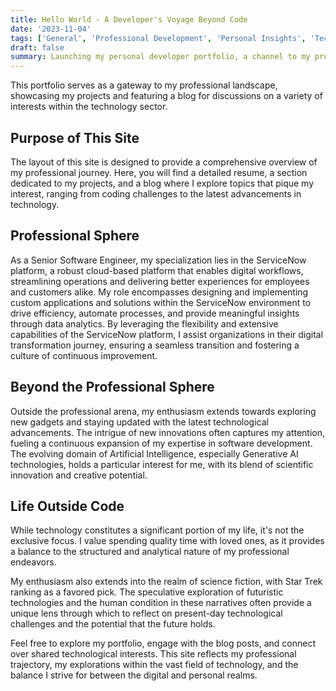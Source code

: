```yaml
---
title: Hello World - A Developer's Voyage Beyond Code
date: '2023-11-04'
tags: ['General', 'Professional Development', 'Personal Insights', 'Technology', 'Science Fiction']
draft: false
summary: Launching my personal developer portfolio, a channel to my professional endeavors, projects, and reflective blog posts on various interests.
---
```


This portfolio serves as a gateway to my professional landscape, showcasing my projects and featuring a blog for discussions on a variety of interests within the technology sector.

## Purpose of This Site

The layout of this site is designed to provide a comprehensive overview of my professional journey. Here, you will find a detailed resume, a section dedicated to my projects, and a blog where I explore topics that pique my interest, ranging from coding challenges to the latest advancements in technology.

## Professional Sphere

As a Senior Software Engineer, my specialization lies in the ServiceNow platform, a robust cloud-based platform that enables digital workflows, streamlining operations and delivering better experiences for employees and customers alike. My role encompasses designing and implementing custom applications and solutions within the ServiceNow environment to drive efficiency, automate processes, and provide meaningful insights through data analytics. By leveraging the flexibility and extensive capabilities of the ServiceNow platform, I assist organizations in their digital transformation journey, ensuring a seamless transition and fostering a culture of continuous improvement.

## Beyond the Professional Sphere

Outside the professional arena, my enthusiasm extends towards exploring new gadgets and staying updated with the latest technological advancements. The intrigue of new innovations often captures my attention, fueling a continuous expansion of my expertise in software development. The evolving domain of Artificial Intelligence, especially Generative AI technologies, holds a particular interest for me, with its blend of scientific innovation and creative potential.

## Life Outside Code

While technology constitutes a significant portion of my life, it's not the exclusive focus. I value spending quality time with loved ones, as it provides a balance to the structured and analytical nature of my professional endeavors.

My enthusiasm also extends into the realm of science fiction, with Star Trek ranking as a favored pick. The speculative exploration of futuristic technologies and the human condition in these narratives often provide a unique lens through which to reflect on present-day technological challenges and the potential that the future holds.

Feel free to explore my portfolio, engage with the blog posts, and connect over shared technological interests. This site reflects my professional trajectory, my explorations within the vast field of technology, and the balance I strive for between the digital and personal realms.